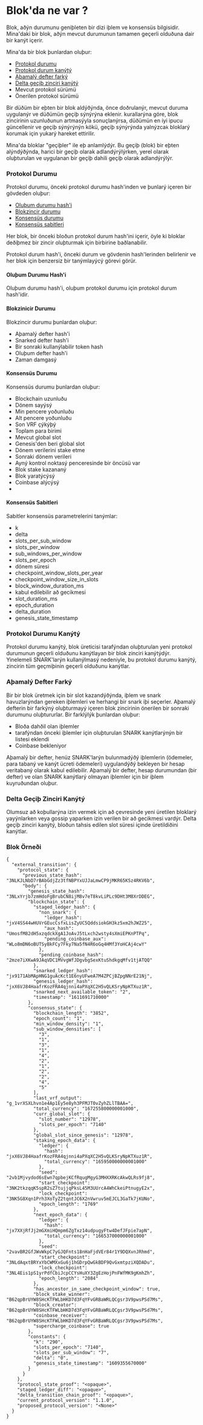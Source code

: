 
# Blok'da ne var ?

Blok, aðýn durumunu geniþleten bir dizi iþlem ve konsensüs bilgisidir. Mina'daki bir blok, aðýn mevcut durumunun tamamen geçerli olduðuna dair bir kanýt içerir.

Mina'da bir blok þunlardan oluþur:

- [Protokol durumu](#protocol-state)
- [Protokol durum kanýtý](#protocol-state-proof)
- [Aþamalý defter farký](#staged-ledger-diff)
- [Delta geçiþ zinciri kanýtý](#delta-transition-chain-proof)
- Mevcut protokol sürümü
- Önerilen protokol sürümü

Bir düðüm bir eþten bir blok aldýðýnda, önce doðrulanýr, mevcut duruma uygulanýr ve düðümün geçiþ sýnýrýna eklenir.<DocLink copy="KonsensÜs" url="/architecture/consensus" /> kurallarýna göre, blok zincirinin uzunluðunun artmasýyla sonuçlanýrsa, düðümün en iyi ipucu güncellenir ve geçiþ sýnýrýnýn kökü, geçiþ sýnýrýnda yalnýzca`k` bloklarý korumak için yukarý hareket ettirilir.

<Alert>

Mina'da bloklar "geçiþler" ile eþ anlamlýdýr. Bu geçiþ (blok) bir eþten alýndýðýnda, harici bir geçiþ olarak adlandýrýlýrken, yerel olarak oluþturulan ve uygulanan bir geçiþ dahili geçiþ olarak adlandýrýlýr.

</Alert>

### Protokol Durumu

Protokol durumu, önceki protokol durumu hash'inden ve þunlarý içeren bir gövdeden oluþur:

- [Oluþum durumu hash'i](#genesis-state-hash)
- [Blokzincir durumu](#blockchain-state)
- [Konsensüs durumu](#consensus_state)
- [Konsensüs sabitleri](#consensus-constants)

Her blok, bir önceki bloðun protokol durum hash'ini içerir, öyle ki bloklar deðiþmez bir zincir oluþturmak için birbirine baðlanabilir.

Protokol durum hash'i, önceki durum ve gövdenin hash'lerinden belirlenir ve her blok için benzersiz bir tanýmlayýcý görevi görür.

#### Oluþum Durumu Hash'i

Oluþum durumu hash'i, oluþum protokol durumu için protokol durum hash'idir.

#### Blokzinicir Durumu

Blokzincir durumu þunlardan oluþur:

- Aþamalý defter hash'i
- Snarked defter hash'i
- Bir sonraki kullanýlabilir token hash
- Oluþum defter hash'i
- Zaman damgasý

#### Konsensüs Durumu

Konsensüs durumu þunlardan oluþur:

- Blockchain uzunluðu
- Dönem sayýsý
- Min pencere yoðunluðu
- Alt pencere yoðunluðu
- Son VRF çýkýþý
- Toplam para birimi
- Mevcut global slot
- Genesis'den beri global slot
- Dönem verilerini stake etme
- Sonraki dönem verileri
- Ayný kontrol noktasý penceresinde bir öncüsü var
- Blok stake kazananý
- Blok yaratýcýsý
- Coinbase alýcýsý
- <DocLink copy="Supercharged coinbase" url="/architecture/block-producers#supercharged-coinbase" />

#### Konsensüs Sabitleri

Sabitler konsensüs parametrelerini tanýmlar:

- k
- delta
- slots_per_sub_window
- slots_per_window
- sub_windows_per_window
- slots_per_epoch
- dönem süresi
- checkpoint_window_slots_per_year
- checkpoint_window_size_in_slots
- block_window_duration_ms
- kabul edilebilir að gecikmesi
- slot_duration_ms
- epoch_duration
- delta_duration
- genesis_state_timestamp

### Protokol Durumu Kanýtý

Protokol durumu kanýtý, blok üreticisi tarafýndan oluþturulan yeni protokol durumunun geçerli olduðunu kanýtlayan bir blok zinciri kanýtýdýr. Yinelemeli SNARK'larýn kullanýlmasý nedeniyle, bu protokol durumu kanýtý, zincirin tüm geçmiþinin geçerli olduðunu kanýtlar.

### Aþamalý Defter Farký

Bir <DocLink copy="blok üreticisi" url="/architecture/block-producers" /> bir blok üretmek için bir slot kazandýðýnda, iþlem ve snark havuzlarýndan gereken iþlemleri ve herhangi bir snark iþi seçerler. Aþamalý defterin bir farkýný oluþturmayý içeren blok zincirinin önerilen bir sonraki durumunu oluþtururlar. Bir farklýlýk þunlardan oluþur:

- Bloða dahðil olan iþlemler
- <DocLink copy="Snark iþçileri" url="/architecture/snark-workers" /> tarafýndan önceki iþlemler için oluþturulan SNARK kanýtlarýnýn bir listesi eklendi
- Coinbase bekleniyor

Aþamalý bir defter, henüz SNARK'larýn bulunmadýðý iþlemlerin (ödemeler, para tabaný ve kanýt ücreti ödemeleri) uygulandýðý bekleyen bir hesap veritabaný olarak kabul edilebilir. Aþamalý bir defter, hesap durumundan (bir defter) ve <DocLink copy="tarama durumu" url="/architecture/scan-state" />olan SNARK kanýtlarý olmayan iþlemler için bir iþlem kuyruðundan oluþur.

### Delta Geçiþ Zinciri Kanýtý

Olumsuz að koþullarýna izin vermek için að çevresinde yeni üretilen bloklarý yayýnlarken veya gossip yaparken izin verilen bir að gecikmesi vardýr. Delta geçiþ zinciri kanýtý, bloðun tahsis edilen slot süresi içinde üretildiðini kanýtlar.

### Blok Örneði

```
{
  "external_transition": {
    "protocol_state": {
      "previous_state_hash": "3NLKJLNbD7rBAbGdjZz3tfNBPYxUJJaLmwCP9jMKR65KSz4RKV6b",
      "body": {
        "genesis_state_hash": "3NLxYrjb7zmHdoFgBrubCN8ijM8v7eT8kvLiPLc9DHt3M8XrDDEG",
        "blockchain_state": {
          "staged_ledger_hash": {
            "non_snark": {
              "ledger_hash": "jxV4SS44wHUVrGEucCsfxLisZyUC5QddsiokGH3kz5xm2hJWZ25",
              "aux_hash": "UmosfM82dH5xzqdckXgA1JoAvJ5tLxch2wsty4sXmiEPKnPTPq",
              "pending_coinbase_aux": "WLo8mDN6oBUTSyBkFCy7Fky7Na5fN4R6oGq4HMf3YoHCAj4cwY"
            },
            "pending_coinbase_hash": "2mze7iXKwA9JAqVDC1MVvgWfJDgvbgSexKtuShdkgqMfv1tjATQQ"
          },
          "snarked_ledger_hash": "jx9171AbMApHNG1guAcKct1E6nyUFweA7M4ZPCjBZpgNNrE21Nj",
          "genesis_ledger_hash": "jxX6VJ84HaafrKozFRA4qjnni4aPXqXC2H5vQLKSryNpKTXuz1R",
          "snarked_next_available_token": "2",
          "timestamp": "1611691710000"
        },
        "consensus_state": {
          "blockchain_length": "3852",
          "epoch_count": "1",
          "min_window_density": "1",
          "sub_window_densities": [
            "3",
            "1",
            "3",
            "1",
            "4",
            "2",
            "1",
            "2",
            "2",
            "4",
            "5"
          ],
          "last_vrf_output": "g_1vrXSXLhvn1e4Ap1Ey5e8yh3PFMJT0vZyhZLlTBAA=",
          "total_currency": "167255800000001000",
          "curr_global_slot": {
            "slot_number": "12978",
            "slots_per_epoch": "7140"
          },
          "global_slot_since_genesis": "12978",
          "staking_epoch_data": {
            "ledger": {
              "hash": "jxX6VJ84HaafrKozFRA4qjnni4aPXqXC2H5vQLKSryNpKTXuz1R",
              "total_currency": "165950000000001000"
            },
            "seed": "2vb1Mjvydod6sEwn7qpbejKCfRqugMgyG3MHXXRKcAkwQLRs9fj8",
            "start_checkpoint": "3NK2tkzqqK5spR2sZ7tujjqPksL45M3UUrcA4WhCkeiPtnugyE2x",
            "lock_checkpoint": "3NK5G8Xqn1Prh3XoTyZ2tqntJC6X2nVwruv5mEJCL3GaTk7jKUNo",
            "epoch_length": "1769"
          },
          "next_epoch_data": {
            "ledger": {
              "hash": "jx7XXjRfJj2mGXmiHQmpm6ZgTxz14udpugyFtw4DefJFpie7apN",
              "total_currency": "166537000000001000"
            },
            "seed": "2vavBR2GfJWvWkpC7yGJQFnts18nHaFjdVEr84r1Y9DQXvnJRhmd",
            "start_checkpoint": "3NLdAqxtBRYxYbCWMXxGu6j1hGDrpQwGkBDF9QvGxmtpziXQDADu",
            "lock_checkpoint": "3NL4Eis1pS1yrPdfCbiJcpCCYsHuXY3ZgEzHojPnFWfMK9gKmhZh",
            "epoch_length": "2084"
          },
          "has_ancestor_in_same_checkpoint_window": true,
          "block_stake_winner": "B62qpBrUYW8SHcKTFWLbHKD7d3FqYFvGRBaWRLQCgsr3V9pwsPSd7Ms",
          "block_creator": "B62qpBrUYW8SHcKTFWLbHKD7d3FqYFvGRBaWRLQCgsr3V9pwsPSd7Ms",
          "coinbase_receiver": "B62qpBrUYW8SHcKTFWLbHKD7d3FqYFvGRBaWRLQCgsr3V9pwsPSd7Ms",
          "supercharge_coinbase": true
        },
        "constants": {
          "k": "290",
          "slots_per_epoch": "7140",
          "slots_per_sub_window": "7",
          "delta": "0",
          "genesis_state_timestamp": "1609355670000"
        }
      }
    },
    "protocol_state_proof": "<opaque>",
    "staged_ledger_diff": "<opaque>",
    "delta_transition_chain_proof": "<opaque>",
    "current_protocol_version": "1.1.0",
    "proposed_protocol_version": "<None>"
  }
}
```
